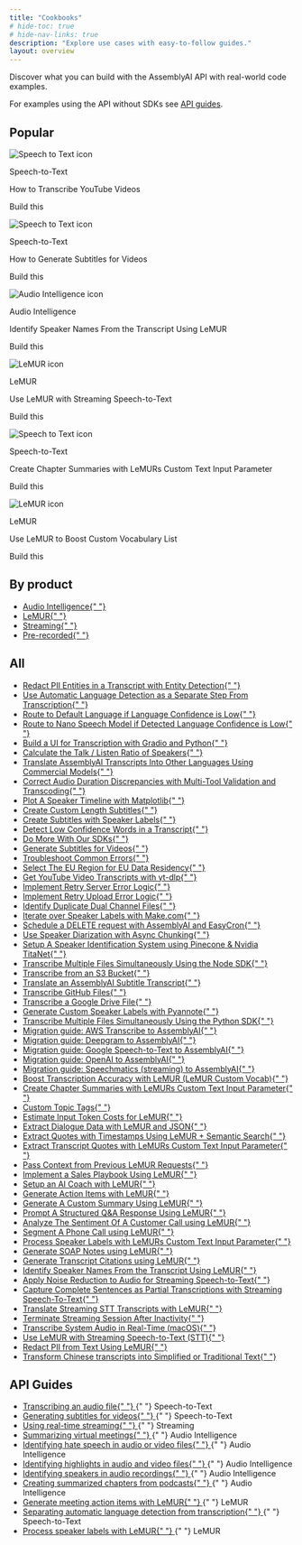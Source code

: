```yaml
---
title: "Cookbooks"
# hide-toc: true
# hide-nav-links: true
description: "Explore use cases with easy-to-follow guides."
layout: overview
---
```


<style>
  {`
  /* Styles for custom list items */
  .no-bullets {
    list-style-type: none;
    padding-left: 0;
    margin-left: 0;
  }

  .no-bullets li {
    margin: 0;
    padding-left: 0;

    &:before {
      display: none !important;
    }
  }

  .link-cta {
    text-decoration: none;
    padding: 8px 12px;
    margin-left: -12px;
    border-radius: 0.5rem;

    p {
      margin: 0 !important;s
    }
  }

  .link-cta:hover {
    background-color: var(--accent-3);
  }

  .link-cta svg {
    transition: transform 0.2s ease;
  }

  .link-cta:hover svg {
    transform: translateX(4px);
  }

  .card-stack {
    position: relative;
    width: 100%;
    margin-bottom: 20px;
  }

  body#fern-docs .card-stack > div {
    height: 100%;
  }

  .card-stack .fern-card {
    background: var(--grayscale-1);
    height: 100%;
    overflow: hidden;
  }

  .card-stack .fern-card > div {
    height: 100%;
  }

   .card-stack .fern-card > div > div {
    height: 100%;
  }

  .card-stack .fern-card > div > div > div:nth-child(2) {
    height: 100%;
  }

  /* Animation to change the color of the CTA text when hovering over the featured cookbook */
  .card-stack .fern-card:hover .cta {
    color: rgba(var(--accent-aaa),var(--tw-text-opacity,1));
    transition: color 0.2s ease;
  }

  .card-stack .fern-card .cta svg {
    transform: translateX(0);
    transition: color 0.2s ease, transform 0.2s ease;
  }

  .card-stack .fern-card:hover .cta svg {
    background-color: rgba(var(--accent-aaa),var(--tw-text-opacity,1));
    transform: translateX(4px);
  }

  /* Styling for the card stack effect behind each featured cookbook */
  .card-stack::before,
  .card-stack::after {
    content: '';
    position: absolute;
    top: 0;
    left: 0;
    width: 100%;
    height: 100%;
    border-radius: 1rem;
    z-index: -1;
    border: 1px solid var(--border);
    background-color: var(--grayscale-1);
  }

  .card-stack::before {
    transform: translateY(8px) translateX(-8px);
    border-radius: 1.25rem;
  }

  .card-stack::after {
    transform: translateY(4px) translateX(-4px);
  }

  /* Animation to collapse card stack when hovering over the featured cookbook */
  .card-stack:hover::before,
  .card-stack:hover::after {
    transform: translateY(0) translateX(0);
    transition: transform 0.2s ease;
  }

  .bg-noise {
    background-position: 0 0;
    background-size: 5rem 10rem;
    background-image: url(https://fern-image-hosting.s3.us-east-1.amazonaws.com/6789751936e0c7bd371e8cf2_noise-full.webp);
    z-index: -1;
    opacity: 0.7;
    justify-content: center;
    align-items: center;
    width: calc(100% + 5rem);
    height: calc(100% + 5rem);
    display: flex;
    position: absolute;
    top: 0;
    left: 0;
  }
`}
</style>

Discover what you can build with the AssemblyAI API with real-world code
examples.

For examples using the API without SDKs see [API guides](#api-guides).

## **Popular**

<CardGroup cols={3}>
  <div className="card-stack">
    <Card href="guides/transcribe_youtube_videos">
      <div className="bg-noise"></div>
      <div className="flex flex-col h-full justify-between">
        <div className="flex flex-col gap-4 mb-auto">
          <div className="flex flex-row gap-2">
            <img
              src="../../assets/img/cookbooks/icons/speech-to-text-icon.svg"
              alt="Speech to Text icon"
              className="mx-0"
            />
            <p>Speech-to-Text</p>
          </div>
          <div className="t-default text-base font-medium">
            How to Transcribe YouTube Videos
          </div>
        </div>
        <div className="flex flex-row gap-2 items-center mt-4 cta">
          <p>Build this</p>
          <Icon icon="duotone arrow-right" />
        </div>
      </div>
    </Card>
  </div>

<div className="card-stack">
  <Card href="guides/subtitles" className="cookbook-card">
    <div className="bg-noise"></div>
    <div className="flex flex-col h-full justify-between">
      <div className="flex flex-col gap-4 mb-auto">
        <div className="flex flex-row gap-2">
          <img
            src="../../assets/img/cookbooks/icons/speech-to-text-icon.svg"
            alt="Speech to Text icon"
            className="mx-0"
          />
          <p>Speech-to-Text</p>
        </div>
        <div className="t-default text-base font-medium">
          How to Generate Subtitles for Videos
        </div>
      </div>
      <div className="flex flex-row gap-2 items-center mt-4 cta">
        <p>Build this</p>
        <Icon icon="duotone arrow-right" />
      </div>
    </div>
  </Card>
</div>

<div className="card-stack">
  <Card href="guides/speaker-identification" className="cookbook-card">
    <div className="bg-noise"></div>
    <div className="flex flex-col h-full justify-between">
      <div className="flex flex-col gap-4 mb-auto">
        <div className="flex flex-row gap-2">
          <img
            src="../../assets/img/cookbooks/icons/audio-intelligence-icon.svg"
            alt="Audio Intelligence icon"
            className="mx-0"
          />
          <p>Audio Intelligence</p>
        </div>
        <div className="t-default text-base font-medium">
          Identify Speaker Names From the Transcript Using LeMUR
        </div>
      </div>
      <div className="flex flex-row gap-2 items-center mt-4 cta">
        <p>Build this</p>
        <Icon icon="duotone arrow-right" />
      </div>
    </div>
  </Card>
</div>

<div className="card-stack">
  <Card href="guides/real_time_lemur" className="cookbook-card">
    <div className="bg-noise"></div>
    <div className="flex flex-col h-full justify-between">
      <div className="flex flex-col gap-4 mb-auto">
        <div className="flex flex-row gap-2">
          <img
            src="../../assets/img/cookbooks/icons/lemur-icon.svg"
            alt="LeMUR icon"
            className="mx-0"
          />
          <p>LeMUR</p>
        </div>
        <div className="t-default text-base font-medium">
          Use LeMUR with Streaming Speech-to-Text
        </div>
      </div>
      <div className="flex flex-row gap-2 items-center mt-4 cta">
        <p>Build this</p>
        <Icon icon="duotone arrow-right" />
      </div>
    </div>
  </Card>
</div>

<div className="card-stack">
  <Card href="guides/input-text-chapters" className="cookbook-card">
    <div className="bg-noise"></div>
    <div className="flex flex-col h-full justify-between">
      <div className="flex flex-col gap-4 mb-auto">
        <div className="flex flex-row gap-2">
          <img
            src="../../assets/img/cookbooks/icons/speech-to-text-icon.svg"
            alt="Speech to Text icon"
            className="mx-0"
          />
          <p>Speech-to-Text</p>
        </div>
        <div className="t-default text-base font-medium">
          Create Chapter Summaries with LeMURs Custom Text Input Parameter
        </div>
      </div>
      <div className="flex flex-row gap-2 items-center mt-4 cta">
        <p>Build this</p>
        <Icon icon="duotone arrow-right" />
      </div>
    </div>
  </Card>
</div>

  <div className="card-stack">
    <Card href="guides/custom-vocab-lemur" className="cookbook-card">
      <div className="bg-noise"></div>
      <div className="flex flex-col h-full justify-between">
        <div className="flex flex-col gap-4 mb-auto">
          <div className="flex flex-row gap-2">
            <img
              src="../../assets/img/cookbooks/icons/lemur-icon.svg"
              alt="LeMUR icon"
              className="mx-0"
            />
            <p>LeMUR</p>
          </div>
          <div className="t-default text-base font-medium">
            Use LeMUR to Boost Custom Vocabulary List
          </div>
        </div>
        <div className="flex flex-row gap-2 items-center mt-4 cta">
          <p>Build this</p>
          <Icon icon="duotone arrow-right" />
        </div>
      </div>
    </Card>
  </div>
</CardGroup>

## By product

<div className="guides-list">
  <ul className="no-bullets">
    <li>
      <a
        href="guides/audio-intelligence"
        className="link-cta rounded-lg flex items-center gap-2"
      >
        Audio Intelligence{" "}
        <Icon
          icon="duotone arrow-right"
          color="rgba(var(--accent-aaa),var(--tw-text-opacity,1))"
        />
      </a>
    </li>
    <li>
      <a
        href="guides/lemur"
        className="link-cta rounded-lg flex items-center gap-2"
      >
        LeMUR{" "}
        <Icon
          icon="duotone arrow-right"
          color="rgba(var(--accent-aaa),var(--tw-text-opacity,1))"
        />
      </a>
    </li>
    <li>
      <a
        href="guides/streaming"
        className="link-cta rounded-lg flex items-center gap-2"
      >
        Streaming{" "}
        <Icon
          icon="duotone arrow-right"
          color="rgba(var(--accent-aaa),var(--tw-text-opacity,1))"
        />
      </a>
    </li>
    <li>
      <a
        href="guides/pre-recorded-audio"
        className="link-cta rounded-lg flex items-center gap-2"
      >
        Pre-recorded{" "}
        <Icon
          icon="duotone arrow-right"
          color="rgba(var(--accent-aaa),var(--tw-text-opacity,1))"
        />
      </a>
    </li>
  </ul>
</div>

## **All**

<div className="guides-list">
  <ul className="no-bullets">
    <li>
      <a
        href="guides/entity_redaction"
        className="link-cta rounded-lg flex items-center gap-2"
      >
        Redact PII Entities in a Transcript with Entity Detection{" "}
        <Icon
          icon="duotone arrow-right"
          color="rgba(var(--accent-aaa),var(--tw-text-opacity,1))"
        />
      </a>
    </li>
    <li>
      <a
        href="guides/automatic-language-detection-separate"
        className="link-cta rounded-lg flex items-center gap-2"
      >
        Use Automatic Language Detection as a Separate Step From Transcription{" "}
        <Icon
          icon="duotone arrow-right"
          color="rgba(var(--accent-aaa),var(--tw-text-opacity,1))"
        />
      </a>
    </li>
    <li>
      <a
        href="guides/automatic-language-detection-route-default-language"
        className="link-cta rounded-lg flex items-center gap-2"
      >
        Route to Default Language if Language Confidence is Low{" "}
        <Icon
          icon="duotone arrow-right"
          color="rgba(var(--accent-aaa),var(--tw-text-opacity,1))"
        />
      </a>
    </li>
    <li>
      <a
        href="guides/automatic-language-detection-route-nano-model"
        className="link-cta rounded-lg flex items-center gap-2"
      >
        Route to Nano Speech Model if Detected Language Confidence is Low{" "}
        <Icon
          icon="duotone arrow-right"
          color="rgba(var(--accent-aaa),var(--tw-text-opacity,1))"
        />
      </a>
    </li>
    <li>
      <a
        href="guides/gradio-frontend"
        className="link-cta rounded-lg flex items-center gap-2"
      >
        Build a UI for Transcription with Gradio and Python{" "}
        <Icon
          icon="duotone arrow-right"
          color="rgba(var(--accent-aaa),var(--tw-text-opacity,1))"
        />
      </a>
    </li>
    <li>
      <a
        href="guides/talk-listen-ratio"
        className="link-cta rounded-lg flex items-center gap-2"
      >
        Calculate the Talk / Listen Ratio of Speakers{" "}
        <Icon
          icon="duotone arrow-right"
          color="rgba(var(--accent-aaa),var(--tw-text-opacity,1))"
        />
      </a>
    </li>
    <li>
      <a
        href="guides/translate_transcripts"
        className="link-cta rounded-lg flex items-center gap-2"
      >
        Translate AssemblyAI Transcripts Into Other Languages Using Commercial
        Models{" "}
        <Icon
          icon="duotone arrow-right"
          color="rgba(var(--accent-aaa),var(--tw-text-opacity,1))"
        />
      </a>
    </li>
    <li>
      <a
        href="guides/audio-duration-fix"
        className="link-cta rounded-lg flex items-center gap-2"
      >
        Correct Audio Duration Discrepancies with Multi-Tool Validation and
        Transcoding{" "}
        <Icon
          icon="duotone arrow-right"
          color="rgba(var(--accent-aaa),var(--tw-text-opacity,1))"
        />
      </a>
    </li>
    <li>
      <a
        href="guides/speaker_timeline"
        className="link-cta rounded-lg flex items-center gap-2"
      >
        Plot A Speaker Timeline with Matplotlib{" "}
        <Icon
          icon="duotone arrow-right"
          color="rgba(var(--accent-aaa),var(--tw-text-opacity,1))"
        />
      </a>
    </li>
    <li>
      <a
        href="guides/subtitle_creation_by_word_count"
        className="link-cta rounded-lg flex items-center gap-2"
      >
        Create Custom Length Subtitles{" "}
        <Icon
          icon="duotone arrow-right"
          color="rgba(var(--accent-aaa),var(--tw-text-opacity,1))"
        />
      </a>
    </li>
    <li>
      <a
        href="guides/speaker_labelled_subtitles"
        className="link-cta rounded-lg flex items-center gap-2"
      >
        Create Subtitles with Speaker Labels{" "}
        <Icon
          icon="duotone arrow-right"
          color="rgba(var(--accent-aaa),var(--tw-text-opacity,1))"
        />
      </a>
    </li>
    <li>
      <a
        href="guides/detecting-low-confidence-words"
        className="link-cta rounded-lg flex items-center gap-2"
      >
        Detect Low Confidence Words in a Transcript{" "}
        <Icon
          icon="duotone arrow-right"
          color="rgba(var(--accent-aaa),var(--tw-text-opacity,1))"
        />
      </a>
    </li>
    <li>
      <a
        href="guides/do-more-with-sdk"
        className="link-cta rounded-lg flex items-center gap-2"
      >
        Do More With Our SDKs{" "}
        <Icon
          icon="duotone arrow-right"
          color="rgba(var(--accent-aaa),var(--tw-text-opacity,1))"
        />
      </a>
    </li>
    <li>
      <a
        href="guides/subtitles"
        className="link-cta rounded-lg flex items-center gap-2"
      >
        Generate Subtitles for Videos{" "}
        <Icon
          icon="duotone arrow-right"
          color="rgba(var(--accent-aaa),var(--tw-text-opacity,1))"
        />
      </a>
    </li>
    <li>
      <a
        href="guides/common_errors_and_solutions"
        className="link-cta rounded-lg flex items-center gap-2"
      >
        Troubleshoot Common Errors{" "}
        <Icon
          icon="duotone arrow-right"
          color="rgba(var(--accent-aaa),var(--tw-text-opacity,1))"
        />
      </a>
    </li>
    <li>
      <a
        href="guides/how_to_use_the_eu_endpoint"
        className="link-cta rounded-lg flex items-center gap-2"
      >
        Select The EU Region for EU Data Residency{" "}
        <Icon
          icon="duotone arrow-right"
          color="rgba(var(--accent-aaa),var(--tw-text-opacity,1))"
        />
      </a>
    </li>
    <li>
      <a
        href="guides/transcribe_youtube_videos"
        className="link-cta rounded-lg flex items-center gap-2"
      >
        Get YouTube Video Transcripts with yt-dlp{" "}
        <Icon
          icon="duotone arrow-right"
          color="rgba(var(--accent-aaa),var(--tw-text-opacity,1))"
        />
      </a>
    </li>
    <li>
      <a
        href="guides/retry-server-error"
        className="link-cta rounded-lg flex items-center gap-2"
      >
        Implement Retry Server Error Logic{" "}
        <Icon
          icon="duotone arrow-right"
          color="rgba(var(--accent-aaa),var(--tw-text-opacity,1))"
        />
      </a>
    </li>
    <li>
      <a
        href="guides/retry-upload-error"
        className="link-cta rounded-lg flex items-center gap-2"
      >
        Implement Retry Upload Error Logic{" "}
        <Icon
          icon="duotone arrow-right"
          color="rgba(var(--accent-aaa),var(--tw-text-opacity,1))"
        />
      </a>
    </li>
    <li>
      <a
        href="guides/identify_duplicate_channels"
        className="link-cta rounded-lg flex items-center gap-2"
      >
        Identify Duplicate Dual Channel Files{" "}
        <Icon
          icon="duotone arrow-right"
          color="rgba(var(--accent-aaa),var(--tw-text-opacity,1))"
        />
      </a>
    </li>
    <li>
      <a
        href="guides/make-speaker-labels"
        className="link-cta rounded-lg flex items-center gap-2"
      >
        Iterate over Speaker Labels with Make.com{" "}
        <Icon
          icon="duotone arrow-right"
          color="rgba(var(--accent-aaa),var(--tw-text-opacity,1))"
        />
      </a>
    </li>
    <li>
      <a
        href="guides/schedule_delete"
        className="link-cta rounded-lg flex items-center gap-2"
      >
        Schedule a DELETE request with AssemblyAI and EasyCron{" "}
        <Icon
          icon="duotone arrow-right"
          color="rgba(var(--accent-aaa),var(--tw-text-opacity,1))"
        />
      </a>
    </li>
    <li>
      <a
        href="guides/speaker-diarization-with-async-chunking"
        className="link-cta rounded-lg flex items-center gap-2"
      >
        Use Speaker Diarization with Async Chunking{" "}
        <Icon
          icon="duotone arrow-right"
          color="rgba(var(--accent-aaa),var(--tw-text-opacity,1))"
        />
      </a>
    </li>
    <li>
      <a
        href="guides/titanet-speaker-identification"
        className="link-cta rounded-lg flex items-center gap-2"
      >
        Setup A Speaker Identification System using Pinecone & Nvidia TitaNet{" "}
        <Icon
          icon="duotone arrow-right"
          color="rgba(var(--accent-aaa),var(--tw-text-opacity,1))"
        />
      </a>
    </li>
    <li>
      <a
        href="guides/sdk-node-batch"
        className="link-cta rounded-lg flex items-center gap-2"
      >
        Transcribe Multiple Files Simultaneously Using the Node SDK{" "}
        <Icon
          icon="duotone arrow-right"
          color="rgba(var(--accent-aaa),var(--tw-text-opacity,1))"
        />
      </a>
    </li>
    <li>
      <a
        href="guides/transcribe_from_s3"
        className="link-cta rounded-lg flex items-center gap-2"
      >
        Transcribe from an S3 Bucket{" "}
        <Icon
          icon="duotone arrow-right"
          color="rgba(var(--accent-aaa),var(--tw-text-opacity,1))"
        />
      </a>
    </li>
    <li>
      <a
        href="guides/translate_subtitles"
        className="link-cta rounded-lg flex items-center gap-2"
      >
        Translate an AssemblyAI Subtitle Transcript{" "}
        <Icon
          icon="duotone arrow-right"
          color="rgba(var(--accent-aaa),var(--tw-text-opacity,1))"
        />
      </a>
    </li>
    <li>
      <a
        href="guides/transcribing-github-files"
        className="link-cta rounded-lg flex items-center gap-2"
      >
        Transcribe GitHub Files{" "}
        <Icon
          icon="duotone arrow-right"
          color="rgba(var(--accent-aaa),var(--tw-text-opacity,1))"
        />
      </a>
    </li>
    <li>
      <a
        href="guides/transcribing-google-drive-file"
        className="link-cta rounded-lg flex items-center gap-2"
      >
        Transcribe a Google Drive File{" "}
        <Icon
          icon="duotone arrow-right"
          color="rgba(var(--accent-aaa),var(--tw-text-opacity,1))"
        />
      </a>
    </li>
    <li>
      <a
        href="guides/Use_AssemblyAI_with_Pyannote_to_generate_custom_Speaker_Labels"
        className="link-cta rounded-lg flex items-center gap-2"
      >
        Generate Custom Speaker Labels with Pyannote{" "}
        <Icon
          icon="duotone arrow-right"
          color="rgba(var(--accent-aaa),var(--tw-text-opacity,1))"
        />
      </a>
    </li>
    <li>
      <a
        href="guides/batch_transcription"
        className="link-cta rounded-lg flex items-center gap-2"
      >
        Transcribe Multiple Files Simultaneously Using the Python SDK{" "}
        <Icon
          icon="duotone arrow-right"
          color="rgba(var(--accent-aaa),var(--tw-text-opacity,1))"
        />
      </a>
    </li>
    <li>
      <a
        href="guides/aws_to_aai"
        className="link-cta rounded-lg flex items-center gap-2"
      >
        Migration guide: AWS Transcribe to AssemblyAI{" "}
        <Icon
          icon="duotone arrow-right"
          color="rgba(var(--accent-aaa),var(--tw-text-opacity,1))"
        />
      </a>
    </li>
    <li>
      <a
        href="guides/dg_to_aai"
        className="link-cta rounded-lg flex items-center gap-2"
      >
        Migration guide: Deepgram to AssemblyAI{" "}
        <Icon
          icon="duotone arrow-right"
          color="rgba(var(--accent-aaa),var(--tw-text-opacity,1))"
        />
      </a>
    </li>
    <li>
      <a
        href="guides/google_to_aai"
        className="link-cta rounded-lg flex items-center gap-2"
      >
        Migration guide: Google Speech-to-Text to AssemblyAI{" "}
        <Icon
          icon="duotone arrow-right"
          color="rgba(var(--accent-aaa),var(--tw-text-opacity,1))"
        />
      </a>
    </li>
    <li>
      <a
        href="guides/oai_to_aai"
        className="link-cta rounded-lg flex items-center gap-2"
      >
        Migration guide: OpenAI to AssemblyAI{" "}
        <Icon
          icon="duotone arrow-right"
          color="rgba(var(--accent-aaa),var(--tw-text-opacity,1))"
        />
      </a>
    </li>
    <li>
      <a
        href="guides/speechmatics_to_aai"
        className="link-cta rounded-lg flex items-center gap-2"
      >
        Migration guide: Speechmatics (streaming) to AssemblyAI{" "}
        <Icon
          icon="duotone arrow-right"
          color="rgba(var(--accent-aaa),var(--tw-text-opacity,1))"
        />
      </a>
    </li>
    <li>
      <a
        href="guides/custom-vocab-lemur"
        className="link-cta rounded-lg flex items-center gap-2"
      >
        Boost Transcription Accuracy with LeMUR (LeMUR Custom Vocab){" "}
        <Icon
          icon="duotone arrow-right"
          color="rgba(var(--accent-aaa),var(--tw-text-opacity,1))"
        />
      </a>
    </li>
    <li>
      <a
        href="guides/input-text-chapters"
        className="link-cta rounded-lg flex items-center gap-2"
      >
        Create Chapter Summaries with LeMURs Custom Text Input Parameter{" "}
        <Icon
          icon="duotone arrow-right"
          color="rgba(var(--accent-aaa),var(--tw-text-opacity,1))"
        />
      </a>
    </li>
    <li>
      <a
        href="guides/custom-topic-tags"
        className="link-cta rounded-lg flex items-center gap-2"
      >
        Custom Topic Tags{" "}
        <Icon
          icon="duotone arrow-right"
          color="rgba(var(--accent-aaa),var(--tw-text-opacity,1))"
        />
      </a>
    </li>
    <li>
      <a
        href="guides/counting-tokens"
        className="link-cta rounded-lg flex items-center gap-2"
      >
        Estimate Input Token Costs for LeMUR{" "}
        <Icon
          icon="duotone arrow-right"
          color="rgba(var(--accent-aaa),var(--tw-text-opacity,1))"
        />
      </a>
    </li>
    <li>
      <a
        href="guides/dialogue-data"
        className="link-cta rounded-lg flex items-center gap-2"
      >
        Extract Dialogue Data with LeMUR and JSON{" "}
        <Icon
          icon="duotone arrow-right"
          color="rgba(var(--accent-aaa),var(--tw-text-opacity,1))"
        />
      </a>
    </li>
    <li>
      <a
        href="guides/transcript-citations"
        className="link-cta rounded-lg flex items-center gap-2"
      >
        Extract Quotes with Timestamps Using LeMUR + Semantic Search{" "}
        <Icon
          icon="duotone arrow-right"
          color="rgba(var(--accent-aaa),var(--tw-text-opacity,1))"
        />
      </a>
    </li>
    <li>
      <a
        href="guides/timestamped-transcripts"
        className="link-cta rounded-lg flex items-center gap-2"
      >
        Extract Transcript Quotes with LeMURs Custom Text Input Parameter{" "}
        <Icon
          icon="duotone arrow-right"
          color="rgba(var(--accent-aaa),var(--tw-text-opacity,1))"
        />
      </a>
    </li>
    <li>
      <a
        href="guides/past-response-prompts"
        className="link-cta rounded-lg flex items-center gap-2"
      >
        Pass Context from Previous LeMUR Requests{" "}
        <Icon
          icon="duotone arrow-right"
          color="rgba(var(--accent-aaa),var(--tw-text-opacity,1))"
        />
      </a>
    </li>
    <li>
      <a
        href="guides/sales-playbook"
        className="link-cta rounded-lg flex items-center gap-2"
      >
        Implement a Sales Playbook Using LeMUR{" "}
        <Icon
          icon="duotone arrow-right"
          color="rgba(var(--accent-aaa),var(--tw-text-opacity,1))"
        />
      </a>
    </li>
    <li>
      <a
        href="guides/task-endpoint-ai-coach"
        className="link-cta rounded-lg flex items-center gap-2"
      >
        Setup an AI Coach with LeMUR{" "}
        <Icon
          icon="duotone arrow-right"
          color="rgba(var(--accent-aaa),var(--tw-text-opacity,1))"
        />
      </a>
    </li>
    <li>
      <a
        href="guides/task-endpoint-action-items"
        className="link-cta rounded-lg flex items-center gap-2"
      >
        Generate Action Items with LeMUR{" "}
        <Icon
          icon="duotone arrow-right"
          color="rgba(var(--accent-aaa),var(--tw-text-opacity,1))"
        />
      </a>
    </li>
    <li>
      <a
        href="guides/task-endpoint-custom-summary"
        className="link-cta rounded-lg flex items-center gap-2"
      >
        Generate A Custom Summary Using LeMUR{" "}
        <Icon
          icon="duotone arrow-right"
          color="rgba(var(--accent-aaa),var(--tw-text-opacity,1))"
        />
      </a>
    </li>
    <li>
      <a
        href="guides/task-endpoint-structured-QA"
        className="link-cta rounded-lg flex items-center gap-2"
      >
        Prompt A Structured Q&A Response Using LeMUR{" "}
        <Icon
          icon="duotone arrow-right"
          color="rgba(var(--accent-aaa),var(--tw-text-opacity,1))"
        />
      </a>
    </li>
    <li>
      <a
        href="guides/call-sentiment-analysis"
        className="link-cta rounded-lg flex items-center gap-2"
      >
        Analyze The Sentiment Of A Customer Call using LeMUR{" "}
        <Icon
          icon="duotone arrow-right"
          color="rgba(var(--accent-aaa),var(--tw-text-opacity,1))"
        />
      </a>
    </li>
    <li>
      <a
        href="guides/phone-call-segmentation"
        className="link-cta rounded-lg flex items-center gap-2"
      >
        Segment A Phone Call using LeMUR{" "}
        <Icon
          icon="duotone arrow-right"
          color="rgba(var(--accent-aaa),var(--tw-text-opacity,1))"
        />
      </a>
    </li>
    <li>
      <a
        href="guides/input-text-speaker-labels"
        className="link-cta rounded-lg flex items-center gap-2"
      >
        Process Speaker Labels with LeMURs Custom Text Input Parameter{" "}
        <Icon
          icon="duotone arrow-right"
          color="rgba(var(--accent-aaa),var(--tw-text-opacity,1))"
        />
      </a>
    </li>
    <li>
      <a
        href="guides/soap-note-generation"
        className="link-cta rounded-lg flex items-center gap-2"
      >
        Generate SOAP Notes using LeMUR{" "}
        <Icon
          icon="duotone arrow-right"
          color="rgba(var(--accent-aaa),var(--tw-text-opacity,1))"
        />
      </a>
    </li>
    <li>
      <a
        href="guides/lemur-transcript-citations"
        className="link-cta rounded-lg flex items-center gap-2"
      >
        Generate Transcript Citations using LeMUR{" "}
        <Icon
          icon="duotone arrow-right"
          color="rgba(var(--accent-aaa),var(--tw-text-opacity,1))"
        />
      </a>
    </li>
    <li>
      <a
        href="guides/speaker-identification"
        className="link-cta rounded-lg flex items-center gap-2"
      >
        Identify Speaker Names From the Transcript Using LeMUR{" "}
        <Icon
          icon="duotone arrow-right"
          color="rgba(var(--accent-aaa),var(--tw-text-opacity,1))"
        />
      </a>
    </li>
    <li>
      <a
        href="guides/noise_reduction_streaming"
        className="link-cta rounded-lg flex items-center gap-2"
      >
        Apply Noise Reduction to Audio for Streaming Speech-to-Text{" "}
        <Icon
          icon="duotone arrow-right"
          color="rgba(var(--accent-aaa),var(--tw-text-opacity,1))"
        />
      </a>
    </li>
    <li>
      <a
        href="guides/partial_transcripts"
        className="link-cta rounded-lg flex items-center gap-2"
      >
        Capture Complete Sentences as Partial Transcriptions with Streaming
        Speech-To-Text{" "}
        <Icon
          icon="duotone arrow-right"
          color="rgba(var(--accent-aaa),var(--tw-text-opacity,1))"
        />
      </a>
    </li>
    <li>
      <a
        href="guides/real_time_translation"
        className="link-cta rounded-lg flex items-center gap-2"
      >
        Translate Streaming STT Transcripts with LeMUR{" "}
        <Icon
          icon="duotone arrow-right"
          color="rgba(var(--accent-aaa),var(--tw-text-opacity,1))"
        />
      </a>
    </li>
    <li>
      <a
        href="guides/terminate_realtime_programmatically"
        className="link-cta rounded-lg flex items-center gap-2"
      >
        Terminate Streaming Session After Inactivity{" "}
        <Icon
          icon="duotone arrow-right"
          color="rgba(var(--accent-aaa),var(--tw-text-opacity,1))"
        />
      </a>
    </li>
    <li>
      <a
        href="guides/transcribe_system_audio"
        className="link-cta rounded-lg flex items-center gap-2"
      >
        Transcribe System Audio in Real-Time (macOS){" "}
        <Icon
          icon="duotone arrow-right"
          color="rgba(var(--accent-aaa),var(--tw-text-opacity,1))"
        />
      </a>
    </li>
    <li>
      <a
        href="guides/real_time_lemur"
        className="link-cta rounded-lg flex items-center gap-2"
      >
        Use LeMUR with Streaming Speech-to-Text (STT){" "}
        <Icon
          icon="duotone arrow-right"
          color="rgba(var(--accent-aaa),var(--tw-text-opacity,1))"
        />
      </a>
    </li>
    <li>
      <a
        href="guides/lemur-pii-redaction"
        className="link-cta rounded-lg flex items-center gap-2"
      >
        Redact PII from Text Using LeMUR{" "}
        <Icon
          icon="duotone arrow-right"
          color="rgba(var(--accent-aaa),var(--tw-text-opacity,1))"
        />
      </a>
    </li>
    <li>
      <a
        href="guides/traditional_simplified_chinese"
        className="link-cta rounded-lg flex items-center gap-2"
      >
        Transform Chinese transcripts into Simplified or Traditional Text{" "}
        <Icon
          icon="duotone arrow-right"
          color="rgba(var(--accent-aaa),var(--tw-text-opacity,1))"
        />
      </a>
    </li>
  </ul>
</div>

## API Guides

<div className="guides-list">
  <ul className="no-bullets">
    <li className="flex items-center gap-2">
      <a
        href="/docs/guides/transcribing-an-audio-file"
        className="link-cta rounded-lg flex items-center gap-2"
      >
        Transcribing an audio file{" "}
        <Icon
          icon="duotone arrow-right"
          color="rgba(var(--accent-aaa),var(--tw-text-opacity,1))"
        />
      </a>{" "}
      <span className="speech-to-text-tag">Speech-to-Text</span>
    </li>
    <li className="flex items-center gap-2">
      <a
        href="/docs/guides/generating-subtitles-for-videos"
        className="link-cta rounded-lg flex items-center gap-2"
      >
        Generating subtitles for videos{" "}
        <Icon
          icon="duotone arrow-right"
          color="rgba(var(--accent-aaa),var(--tw-text-opacity,1))"
        />
      </a>{" "}
      <span className="speech-to-text-tag">Speech-to-Text</span>
    </li>
    <li className="flex items-center gap-2">
      <a
        href="/docs/guides/real-time-streaming-transcription"
        className="link-cta rounded-lg flex items-center gap-2"
      >
        Using real-time streaming{" "}
        <Icon
          icon="duotone arrow-right"
          color="rgba(var(--accent-aaa),var(--tw-text-opacity,1))"
        />
      </a>{" "}
      <span className="streaming-tag">Streaming</span>
    </li>
    <li className="flex items-center gap-2">
      <a
        href="/docs/guides/summarizing-virtual-meetings"
        className="link-cta rounded-lg flex items-center gap-2"
      >
        Summarizing virtual meetings{" "}
        <Icon
          icon="duotone arrow-right"
          color="rgba(var(--accent-aaa),var(--tw-text-opacity,1))"
        />
      </a>{" "}
      <span className="audio-intelligence-tag">Audio Intelligence</span>
    </li>
    <li className="flex items-center gap-2">
      <a
        href="/docs/guides/identifying-hate-speech-in-audio-or-video-files"
        className="link-cta rounded-lg flex items-center gap-2"
      >
        Identifying hate speech in audio or video files{" "}
        <Icon
          icon="duotone arrow-right"
          color="rgba(var(--accent-aaa),var(--tw-text-opacity,1))"
        />
      </a>{" "}
      <span className="audio-intelligence-tag">Audio Intelligence</span>
    </li>
    <li className="flex items-center gap-2">
      <a
        href="/docs/guides/identifying-highlights-in-audio-or-video-files"
        className="link-cta rounded-lg flex items-center gap-2"
      >
        Identifying highlights in audio and video files{" "}
        <Icon
          icon="duotone arrow-right"
          color="rgba(var(--accent-aaa),var(--tw-text-opacity,1))"
        />
      </a>{" "}
      <span className="audio-intelligence-tag">Audio Intelligence</span>
    </li>
    <li className="flex items-center gap-2">
      <a
        href="/docs/guides/identifying-speakers-in-audio-recordings"
        className="link-cta rounded-lg flex items-center gap-2"
      >
        Identifying speakers in audio recordings{" "}
        <Icon
          icon="duotone arrow-right"
          color="rgba(var(--accent-aaa),var(--tw-text-opacity,1))"
        />
      </a>{" "}
      <span className="audio-intelligence-tag">Audio Intelligence</span>
    </li>
    <li className="flex items-center gap-2">
      <a
        href="/docs/guides/creating-summarized-chapters-from-podcasts"
        className="link-cta rounded-lg flex items-center gap-2"
      >
        Creating summarized chapters from podcasts{" "}
        <Icon
          icon="duotone arrow-right"
          color="rgba(var(--accent-aaa),var(--tw-text-opacity,1))"
        />
      </a>{" "}
      <span className="audio-intelligence-tag">Audio Intelligence</span>
    </li>
    <li className="flex items-center gap-2">
      <a
        href="/docs/guides/generate-meeting-action-items-with-lemur"
        className="link-cta rounded-lg flex items-center gap-2"
      >
        Generate meeting action items with LeMUR{" "}
        <Icon
          icon="duotone arrow-right"
          color="rgba(var(--accent-aaa),var(--tw-text-opacity,1))"
        />
      </a>{" "}
      <span className="lemur-tag">LeMUR</span>
    </li>
    <li className="flex items-center gap-2">
      <a
        href="/docs/guides/automatic-language-detection-workflow"
        className="link-cta rounded-lg flex items-center gap-2"
      >
        Separating automatic language detection from transcription{" "}
        <Icon
          icon="duotone arrow-right"
          color="rgba(var(--accent-aaa),var(--tw-text-opacity,1))"
        />
      </a>{" "}
      <span className="speech-to-text-tag">Speech-to-Text</span>
    </li>
    <li className="flex items-center gap-2">
      <a
        href="/docs/guides/process-speaker-labels-with-lemur"
        className="link-cta rounded-lg flex items-center gap-2"
      >
        Process speaker labels with LeMUR{" "}
        <Icon
          icon="duotone arrow-right"
          color="rgba(var(--accent-aaa),var(--tw-text-opacity,1))"
        />
      </a>{" "}
      <span className="lemur-tag">LeMUR</span>
    </li>
  </ul>
</div>
